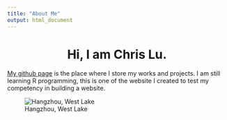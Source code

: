 ```yaml
---
title: "About Me"
output: html_document
---
```


<center>
# Hi, I am Chris Lu.
</center>

[My github page](https://github.com/chrislu1998/) is the place where I store my works and projects. I am still learning R programming, this is one of the website I created to test my competency in building a website.

![Hangzhou, West Lake](https://pixabay.com/photos/hangzhou-ching-ming-the-scenery-1534149/)

